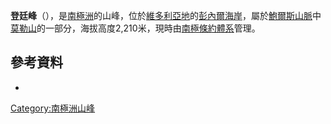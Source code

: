 {{Coord|71|35|S|163|44|E|source:GNIS|display=title}}

'''登廷峰'''（{{lang-en|Dentine Peak}}），是[[南極洲|南極洲]]的山峰，位於[[維多利亞地|維多利亞地]]的[[彭內爾海岸|彭內爾海岸]]，屬於[[鮑爾斯山脈|鮑爾斯山脈]]中[[莫勒山|莫勒山]]的一部分，海拔高度2,210米，現時由[[南極條約體系|南極條約體系]]管理。

==參考資料==
*{{usgs-gazetteer|id=3744}}

{{Antarctica-geo-stub}}
[[Category:南極洲山峰|Category:南極洲山峰]]